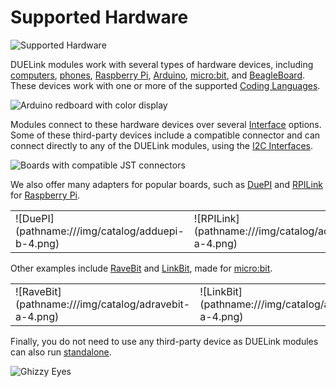# Supported Hardware

![Supported Hardware](pathname:///img/duelink-supported-hardware.png)

DUELink modules work with several types of hardware devices, including [computers](./pc-laptop.mdx), [phones](phone-tablet), [Raspberry Pi](./raspberry-pi), [Arduino](./arduino), [micro:bit](./microbit), and [BeagleBoard](./beagleboard). These devices work with one or more of the supported [Coding Languages](../language/intro).

![Arduino redboard with color display](pathname:///img/redboard-duelink-display.png)


Modules connect to these hardware devices over several [Interface](../interface/intro) options. Some of these third-party devices include a compatible connector and can connect directly to any of the DUELink modules, using the [I2C Interfaces](../interface/i2c).

![Boards with compatible JST connectors](pathname:///img/supported-hardware-jst.png)

We also offer many adapters for popular boards, such as [DuePI](../products/adduepi-b) and [RPILink](../products/adrpilink-a) for [Raspberry Pi](./raspberry-pi).

<table>
<td width='50%'>
    ![DuePI](pathname:///img/catalog/adduepi-b-4.png)
</td>
<td width='50%'>
    ![RPILink](pathname:///img/catalog/adrpilink-a-4.png)
</td>
</table>

Other examples include [RaveBit](../products/adravebit-a) and [LinkBit](../products/adlinkbit-a), made for [micro:bit](./microbit).

<table>
<td width='50%'>
    ![RaveBit](pathname:///img/catalog/adravebit-a-4.png)
</td>
<td width='50%'>
    ![LinkBit](pathname:///img/catalog/adlinkbit-a-4.png)
</td>
</table>

Finally, you do not need to use any third-party device as DUELink modules can also run [standalone](../language/standalone).

![Ghizzy Eyes](pathname:///img/ghizzy-eyes.gif)
